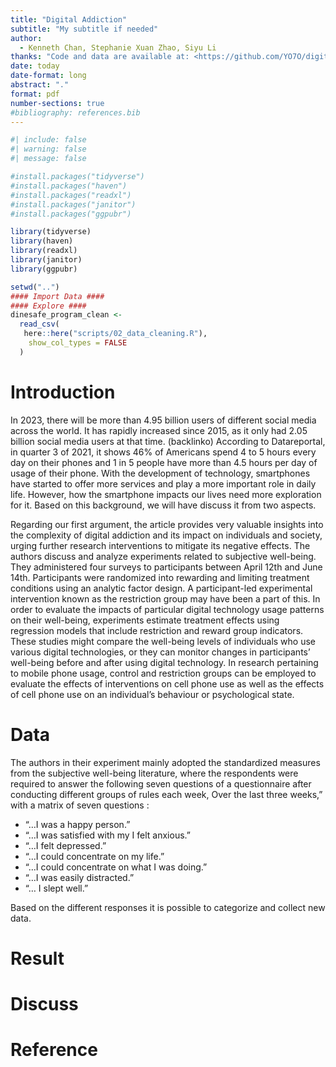 ```yaml
---
title: "Digital Addiction"
subtitle: "My subtitle if needed"
author: 
  - Kenneth Chan, Stephanie Xuan Zhao, Siyu Li
thanks: "Code and data are available at: <https://github.com/YO7O/digital_addiction.git>"
date: today
date-format: long
abstract: "."
format: pdf
number-sections: true
#bibliography: references.bib
---
```


```r
#| include: false
#| warning: false
#| message: false

#install.packages("tidyverse")
#install.packages("haven")
#install.packages("readxl")
#install.packages("janitor")
#install.packages("ggpubr")

library(tidyverse)
library(haven)
library(readxl)
library(janitor)
library(ggpubr)

setwd("..")
#### Import Data ####
#### Explore ####
dinesafe_program_clean <-
  read_csv(
   here::here("scripts/02_data_cleaning.R"),
    show_col_types = FALSE
  )

```

# Introduction
In 2023, there will be more than 4.95 billion users of different social media across the world. It has rapidly increased since 2015, as it only had 2.05 billion social media users at that time. (backlinko) According to Datareportal, in quarter 3 of 2021, it shows  46% of Americans spend 4 to 5 hours every day on their phones and 1 in 5 people have more than 4.5 hours per day of usage of their phone. With the development of technology, smartphones have started to offer more services and play a more important role in daily life. However, how the smartphone impacts our lives need more exploration for it. Based on this background, we will have discuss it from two aspects.  

Regarding our first argument, the article provides very valuable insights into the complexity of digital addiction and its impact on individuals and society, urging further research interventions to mitigate its negative effects. The authors discuss and analyze experiments related to subjective well-being. They administered four surveys to participants between April 12th and June 14th. Participants were randomized into rewarding and limiting treatment conditions using an analytic factor design. A participant-led experimental intervention known as the restriction group may have been a part of this. In order to evaluate the impacts of particular digital technology usage patterns on their well-being, experiments estimate treatment effects using regression models that include restriction and reward group indicators. These studies might compare the well-being levels of individuals who use various digital technologies, or they can monitor changes in participants' well-being before and after using digital technology. In research pertaining to mobile phone usage, control and restriction groups can be employed to evaluate the effects of interventions on cell phone use as well as the effects of cell phone use on an individual's behaviour or psychological state.

# Data
The authors in their experiment mainly adopted the standardized measures from the subjective well-being literature, where the respondents were required to answer the following seven questions of a questionnaire after conducting different groups of rules each week, Over the last three weeks," with a matrix of seven questions :

* "...I was a happy person." 
* "...I was satisfied with my I felt anxious." 
* "...I felt depressed." 
* "...I could concentrate on my life." 
* "...I could concentrate on what I was doing." 
* "...I was easily distracted." 
* "... I slept well." 

Based on the different responses it is possible to categorize and collect new data.

# Result

# Discuss

# Reference